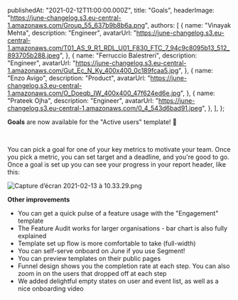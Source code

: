 
  publishedAt: "2021-02-12T11:00:00.000Z",
  title: "Goals",
  headerImage:
    "https://june-changelog.s3.eu-central-1.amazonaws.com/Group_55_637b9b8b6a.png",
  authors: [
    {
      name: "Vinayak Mehta",
      description: "Engineer",
      avatarUrl:
        "https://june-changelog.s3.eu-central-1.amazonaws.com/T01_AS_9_R1_RDL_U01_F830_FTC_7_94c9c8095b13_512_893705b288.jpeg",
    },
    {
      name: "Ferruccio Balestreri",
      description: "Engineer",
      avatarUrl:
        "https://june-changelog.s3.eu-central-1.amazonaws.com/Gut_Ec_N_Ky_400x400_0c189fcaa5.jpg",
    },
    {
      name: "Enzo Avigo",
      description: "Product",
      avatarUrl:
        "https://june-changelog.s3.eu-central-1.amazonaws.com/O_Doeqb_IW_400x400_47f624ed6e.jpg",
    },
    {
      name: "Prateek Ojha",
      description: "Engineer",
      avatarUrl:
        "https://june-changelog.s3.eu-central-1.amazonaws.com/0_4_543d6bad91.jpeg",
    },
  ],
};

**Goals** are now available for the "Active users" template! 🎉

<br />

You can pick a goal for one of your key metrics to motivate your team. Once you pick a metric, you can set target and a deadline, and you're good to go. Once a goal is set up you can see your progress in your report header, like this:

![Capture d’écran 2021-02-13 à 10.33.29.png](https://june-changelog.s3.eu-central-1.amazonaws.com/Capture_d_ecran_2021_02_13_a_10_33_29_911320bfbe.png)

**Other improvements**

- You can get a quick pulse of a feature usage with the "Engagement" template
- The Feature Audit works for larger organisations - bar chart is also fully explained
- Template set up flow is more comfortable to take (full-width)
- You can self-serve onboard on June if you use Segment!
- You can preview templates on their public pages
- Funnel design shows you the completion rate at each step. You can also zoom in on the users that dropped off at each step
- We added delightful empty states on user and event list, as well as a nice onboarding video

